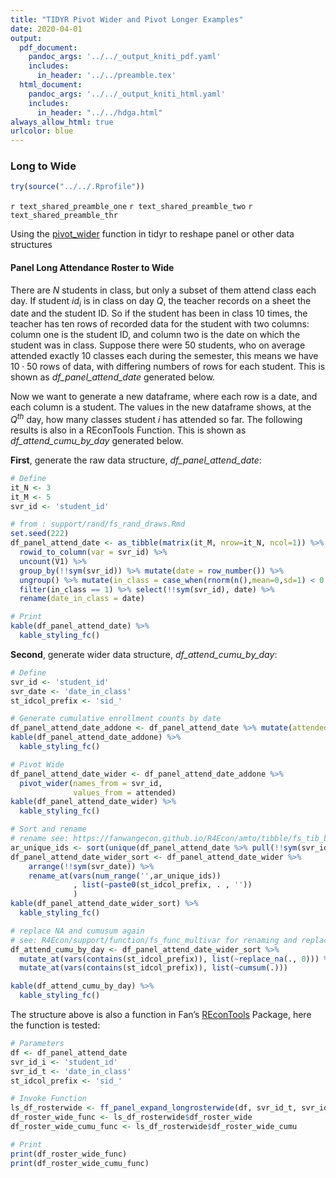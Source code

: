 ```yaml
---
title: "TIDYR Pivot Wider and Pivot Longer Examples"
date: 2020-04-01
output:
  pdf_document:
    pandoc_args: '../../_output_kniti_pdf.yaml'
    includes:
      in_header: '../../preamble.tex'
  html_document:
    pandoc_args: '../../_output_kniti_html.yaml'
    includes:
      in_header: "../../hdga.html"
always_allow_html: true
urlcolor: blue
---
```


### Long to Wide

```r
try(source("../../.Rprofile"))
```

`r text_shared_preamble_one`
`r text_shared_preamble_two`
`r text_shared_preamble_thr`

Using the [pivot_wider](https://tidyr.tidyverse.org/reference/pivot_wider.html) function in tidyr to reshape panel or other data structures

#### Panel Long Attendance Roster to Wide

There are $N$ students in class, but only a subset of them attend class each day. If student $id_i$ is in class on day $Q$, the teacher records on a sheet the date and the student ID. So if the student has been in class 10 times, the teacher has ten rows of recorded data for the student with two columns: column one is the student ID, and column two is the date on which the student was in class. Suppose there were 50 students, who on average attended exactly 10 classes each during the semester, this means we have $10 \cdot 50$ rows of data, with differing numbers of rows for each student. This is shown as *df_panel_attend_date* generated below.

Now we want to generate a new dataframe, where each row is a date, and each column is a student. The values in the new dataframe shows, at the $Q^{th}$ day, how many classes student $i$ has attended so far. The following results is also in a REconTools Function. This is shown as *df_attend_cumu_by_day* generated below.

**First**, generate the raw data structure, *df_panel_attend_date*:

```r
# Define
it_N <- 3
it_M <- 5
svr_id <- 'student_id'

# from : support/rand/fs_rand_draws.Rmd
set.seed(222)
df_panel_attend_date <- as_tibble(matrix(it_M, nrow=it_N, ncol=1)) %>%
  rowid_to_column(var = svr_id) %>%
  uncount(V1) %>%
  group_by(!!sym(svr_id)) %>% mutate(date = row_number()) %>%
  ungroup() %>% mutate(in_class = case_when(rnorm(n(),mean=0,sd=1) < 0 ~ 1, TRUE ~ 0)) %>%
  filter(in_class == 1) %>% select(!!sym(svr_id), date) %>%
  rename(date_in_class = date)

# Print
kable(df_panel_attend_date) %>%
  kable_styling_fc()
```

**Second**, generate wider data structure, *df_attend_cumu_by_day*:

```r
# Define
svr_id <- 'student_id'
svr_date <- 'date_in_class'
st_idcol_prefix <- 'sid_'

# Generate cumulative enrollment counts by date
df_panel_attend_date_addone <- df_panel_attend_date %>% mutate(attended = 1)
kable(df_panel_attend_date_addone) %>%
  kable_styling_fc()

# Pivot Wide
df_panel_attend_date_wider <- df_panel_attend_date_addone %>%
  pivot_wider(names_from = svr_id,
              values_from = attended)
kable(df_panel_attend_date_wider) %>%
  kable_styling_fc()

# Sort and rename
# rename see: https://fanwangecon.github.io/R4Econ/amto/tibble/fs_tib_basics.html
ar_unique_ids <- sort(unique(df_panel_attend_date %>% pull(!!sym(svr_id))))
df_panel_attend_date_wider_sort <- df_panel_attend_date_wider %>%
    arrange(!!sym(svr_date)) %>%
    rename_at(vars(num_range('',ar_unique_ids))
              , list(~paste0(st_idcol_prefix, . , ''))
              )
kable(df_panel_attend_date_wider_sort) %>%
  kable_styling_fc()

# replace NA and cumusum again
# see: R4Econ/support/function/fs_func_multivar for renaming and replacing
df_attend_cumu_by_day <- df_panel_attend_date_wider_sort %>%
  mutate_at(vars(contains(st_idcol_prefix)), list(~replace_na(., 0))) %>%
  mutate_at(vars(contains(st_idcol_prefix)), list(~cumsum(.)))

kable(df_attend_cumu_by_day) %>%
  kable_styling_fc()
```

The structure above is also a function in Fan's [REconTools](https://fanwangecon.github.io/REconTools/) Package, here the function is tested:

```r
# Parameters
df <- df_panel_attend_date
svr_id_i <- 'student_id'
svr_id_t <- 'date_in_class'
st_idcol_prefix <- 'sid_'

# Invoke Function
ls_df_rosterwide <- ff_panel_expand_longrosterwide(df, svr_id_t, svr_id_i, st_idcol_prefix)
df_roster_wide_func <- ls_df_rosterwide$df_roster_wide
df_roster_wide_cumu_func <- ls_df_rosterwide$df_roster_wide_cumu

# Print
print(df_roster_wide_func)
print(df_roster_wide_cumu_func)
```
